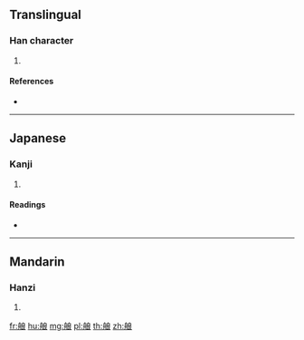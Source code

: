 {{character info/new}}
==Translingual==

===Han character===
{{Han char|rn=137|rad=舟|as=07|sn=13|four=|canj=HYIAV}}

# {{defn|Han|sort=舟07}}

====References====
* {{Han ref|kx=1011.070|dkj=30439|dj=1469.190|hdz=53062.080|uh=8246|ud=33350}}

----

==Japanese==

===Kanji===
{{ja-kanji|grade=|rs=舟07}}

# {{defn|lang=ja|sort=舟07}}

====Readings====
* {{ja-readings|on=[[ろう]] (rō)|kun=[[ふね]] (fune), [[ふなばた]] (funabata)|nanori=}}

----

==Mandarin==

===Hanzi===
{{cmn-hanzi|pin=[[láng]] ([[lang2]])|wg=lang<sup>2</sup>}}

# {{defn|lang=cmn|sort=舟07}}

[[fr:艆]]
[[hu:艆]]
[[mg:艆]]
[[pl:艆]]
[[th:艆]]
[[zh:艆]]